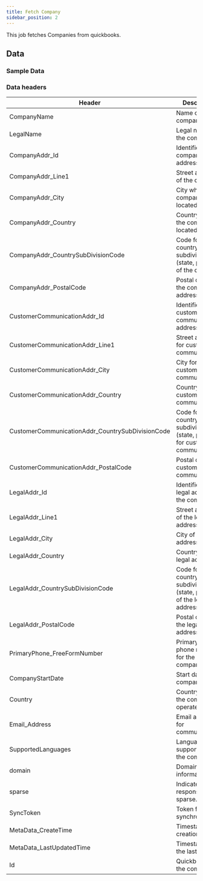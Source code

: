 ```yaml
---
title: Fetch Company
sidebar_position: 2
---
```


This job fetches Companies from quickbooks.

<AddJob
  template="gsheet_quickbooks_db_get_company"
/>

## Data

### Sample Data

<Gsheet
  src="https://docs.google.com/spreadsheets/d/1KWa16ZCTRUdIF7LXFQzgCaBXEze4fpGWaV77tc8Q_Y8/edit#gid=2039482995"
/>


### Data headers

| Header | Description |
|-----------------------------|--------------------------------------------------------------------|
| CompanyName                 | Name of the company.                                           |
| LegalName                   | Legal name of the company.                                     |
| CompanyAddr_Id              | Identifier for the company's address.                          |
| CompanyAddr_Line1           | Street address of the company.                                 |
| CompanyAddr_City            | City where the company is located.                             |
| CompanyAddr_Country         | Country where the company is located.                          |
| CompanyAddr_CountrySubDivisionCode | Code for the country subdivision (state, province) of the company. |
| CompanyAddr_PostalCode      | Postal code of the company's address.                          |
| CustomerCommunicationAddr_Id | Identifier for the customer communication address.            |
| CustomerCommunicationAddr_Line1 | Street address for customer communication.                   |
| CustomerCommunicationAddr_City | City for customer communication.                               |
| CustomerCommunicationAddr_Country | Country for customer communication.                            |
| CustomerCommunicationAddr_CountrySubDivisionCode | Code for the country subdivision (state, province) for customer communication. |
| CustomerCommunicationAddr_PostalCode | Postal code for customer communication.                      |
| LegalAddr_Id                | Identifier for the legal address of the company.               |
| LegalAddr_Line1             | Street address of the legal address.                           |
| LegalAddr_City              | City of the legal address.                                     |
| LegalAddr_Country           | Country of the legal address.                                  |
| LegalAddr_CountrySubDivisionCode | Code for the country subdivision (state, province) of the legal address. |
| LegalAddr_PostalCode        | Postal code of the legal address.                              |
| PrimaryPhone_FreeFormNumber | Primary contact phone number for the company.                 |
| CompanyStartDate            | Start date of the company.                                     |
| Country                     | Country where the company operates.                            |
| Email_Address               | Email address for communication.                               |
| SupportedLanguages          | Languages supported by the company.                           |
| domain                      | Domain information.                                            |
| sparse                      | Indicates if the response is sparse.                          |
| SyncToken                   | Token for synchronization.                                     |
| MetaData_CreateTime         | Timestamp of creation.                                         |
| MetaData_LastUpdatedTime    | Timestamp of the last update.                                  |
| Id                          | Quickbook for the company.                                    |



<!---
## Others

### Similar jobs

Similar sort of data can be achieved by using get accounting transaction job and filtering it by invoice type. 

### Reports that use this job

Here are some of the report templates that use this job: 
-->
